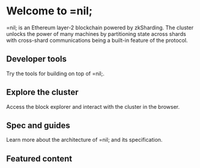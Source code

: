 
# Welcome to =nil;

=nil; is an Ethereum layer-2 blockchain powered by zkSharding. The cluster unlocks the power of many machines by partitioning state across shards with cross-shard communications being a built-in feature of the protocol.


<CardSection>
    <Card id='learnmore' title='Fundamentals' description='Master the fundamentals of =nil;' to='https://docs.nil.foundation/nil/fundamentals'/>
    <Card id='nil101' title='=nil; 101' description='Deploy and call a smart contract' to='https://docs.nil.foundation/nil/nil-101'/>
    <Card id='gettingstarted' title='Getting started' description='Learn about what makes =nil; unique' to='https://docs.nil.foundation/nil/key-principles/account-abstraction'/>
</CardSection>

## Developer tools

Try the tools for building on top of =nil;.

<CardSection>
    <Card id='solidity' title='Smart contracts' description='' to='https://docs.nil.foundation/nil/smart-contracts/getting-started'/>
    <Card id='niljs' title='Nil.js' description='' to='https://docs.nil.foundation/nil/niljs/getting-started'/>
    <Card id='nilcli' title='=nil; CLI' description='' to='https://docs.nil.foundation/nil/nilcli/getting-started'/>
    <Card id='hardhat' title='Hardhat' description='' to='https://docs.nil.foundation/nil/hardhat/getting-started'/>
</CardSection>

## Explore the cluster

Access the block explorer and interact with the cluster in the browser.

<CardSection>
    <Card id='blockexplorer' title='Block explorer ↪' description='' to='https://explore.nil.foundation/'/>
    <Card id='playground' title='Playground ↪' description='' to='https://explore.nil.foundation/playground'/>
</CardSection>

## Spec and guides

Learn more about the architecture of =nil; and its specification. 

<CardSection>
    <Card id='coreconcepts' title='Core concepts' description='Accounts, transactions, execution' to='https://docs.nil.foundation/nil/core-concepts/accounts'/>
    <Card id='clusterspec' title='Cluster spec' description='Proofs, consensus, DA and finality' to='https://docs.nil.foundation/nil/architecture/principles'/>
    <Card id='guides' title='Guides' description='Contract debugging, dApp migration' to='https://docs.nil.foundation/nil/guides/cometa-and-debugging'/>
</CardSection>

## Featured content

<CardSection>
    <Card id='featuredlifecycle' date='14 December 2024' title='Transaction lifecycle' description='' to='https://docs.nil.foundation/nil/core-concepts/transaction-lifecycle' tagLabel='Core concepts'/>
    <Card id='featured patterns' date='11 November 2024' title='Design patterns' description='' to='https://docs.nil.foundation/nil/guides/design-patterns' tagLabel='Guides'/>
</CardSection>